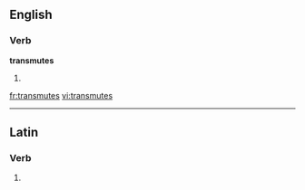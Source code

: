 ==English==

===Verb===
'''transmutes'''

# {{third-person singular of|[[transmute]]}}

[[fr:transmutes]]
[[vi:transmutes]]

----
==Latin==

===Verb===
{{la-verb-form|trānsmūtēs}}

# {{conjugation of|transmuto|trānsmūtō|2|s|pres|act|sub|lang=la}}
{{count page|[[Wiktionary:Page count]]}}
{{rfc-auto}}